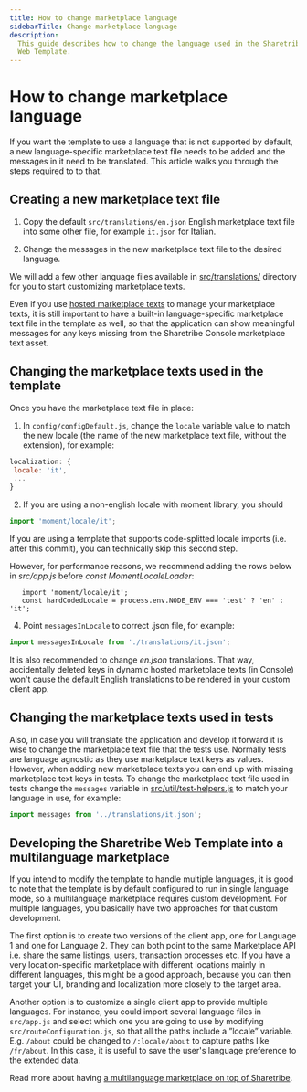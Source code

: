```yaml
---
title: How to change marketplace language
sidebarTitle: Change marketplace language
description:
  This guide describes how to change the language used in the Sharetribe
  Web Template.
---
```



# How to change marketplace language

If you want the template to use a language that is not supported by
default, a new language-specific marketplace text file needs to be added
and the messages in it need to be translated. This article walks you
through the steps required to to that.

## Creating a new marketplace text file

1. Copy the default `src/translations/en.json` English marketplace text
   file into some other file, for example `it.json` for Italian.

2. Change the messages in the new marketplace text file to the desired
   language.

<Callout>

We will add a few other language files available in
[src/translations/](https://github.com/sharetribe/web-template/tree/master/src/translations)
directory for you to start customizing marketplace texts.

</Callout>

Even if you use
[hosted marketplace texts](/template/content-management/hosted-marketplace-texts/)
to manage your marketplace texts, it is still important to have a
built-in language-specific marketplace text file in the template as
well, so that the application can show meaningful messages for any keys
missing from the Sharetribe Console marketplace text asset.

## Changing the marketplace texts used in the template

Once you have the marketplace text file in place:

1. In `config/configDefault.js`, change the `locale` variable value to
   match the new locale (the name of the new marketplace text file,
   without the extension), for example:

```js
localization: {
 locale: 'it',
 ...
}
```

2. If you are using a non-english locale with moment library, you should

```js
import 'moment/locale/it';
```

<Callout>

If you are using a template that supports code-splitted locale imports
(i.e. after this commit), you can technically skip this second step.

However, for performance reasons, we recommend adding the rows below in
_src/app.js_ before _const MomentLocaleLoader_:

```
   import 'moment/locale/it';
   const hardCodedLocale = process.env.NODE_ENV === 'test' ? 'en' : 'it';
```

</Callout>

4.  Point `messagesInLocale` to correct .json file, for example:

```js
import messagesInLocale from './translations/it.json';
```

It is also recommended to change _en.json_ translations. That way,
accidentally deleted keys in dynamic hosted marketplace texts (in
Console) won't cause the default English translations to be rendered in
your custom client app.

## Changing the marketplace texts used in tests

Also, in case you will translate the application and develop it forward
it is wise to change the marketplace text file that the tests use.
Normally tests are language agnostic as they use marketplace text keys
as values. However, when adding new marketplace texts you can end up
with missing marketplace text keys in tests. To change the marketplace
text file used in tests change the `messages` variable in
[src/util/test-helpers.js](https://github.com/sharetribe/web-template/blob/master/src/util/test-helpers.js)
to match your language in use, for example:

```js
import messages from '../translations/it.json';
```

## Developing the Sharetribe Web Template into a multilanguage marketplace

If you intend to modify the template to handle multiple languages, it is
good to note that the template is by default configured to run in single
language mode, so a multilanguage marketplace requires custom
development. For multiple languages, you basically have two approaches
for that custom development.

The first option is to create two versions of the client app, one for
Language 1 and one for Language 2. They can both point to the same
Marketplace API i.e. share the same listings, users, transaction
processes etc. If you have a very location-specific marketplace with
different locations mainly in different languages, this might be a good
approach, because you can then target your UI, branding and localization
more closely to the target area.

Another option is to customize a single client app to provide multiple
languages. For instance, you could import several language files in
`src/app.js` and select which one you are going to use by modifying
`src/routeConfiguration.js`, so that all the paths include a ”locale”
variable. E.g. `/about` could be changed to `/:locale/about` to capture
paths like `/fr/about`. In this case, it is useful to save the user's
language preference to the extended data.

Read more about having
[a multilanguage marketplace on top of Sharetribe](/concepts/content-management/marketplace-texts/#can-i-have-a-multilanguage-marketplace).

